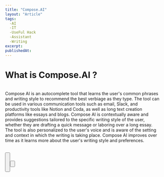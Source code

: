 ```yaml
---
title: "Compose.AI"
layout: "Article"
tags:
  -AI 
  -IT
  -UseFul Hack
  -Assistant
  -Writing
excerpt:
publishedAt:
---
```

# What is Compose.AI ?
<br/>
Compose AI is an autocomplete tool that learns the user's common phrases and writing style to recommend the best verbiage as they type.
The tool can be used in various communication tools such as email, Slack, and productivity tools like Notion and Coda, as well as long text creation platforms like essays and blogs.
Compose AI is contextually aware and provides suggestions tailored to the specific writing style of the user, whether they are drafting a quick message or laboring over a long essay.
The tool is also personalized to the user's voice and is aware of the setting and context in which the writing is taking place.
Compose AI improves over time as it learns more about the user's writing style and preferences.

<br />
<br />

<Button
  address="https://chrome.google.com/webstore/detail/compose-ai-ai-powered-wri/ddlbpiadoechcolndfeaonajmngmhblj"
  text="Link to Compose.AI extension (Chrome)"
/>

<br />
<br />

<Button
  address="https://www.compose.ai/"
  text="Link to Compose.AI"
/>